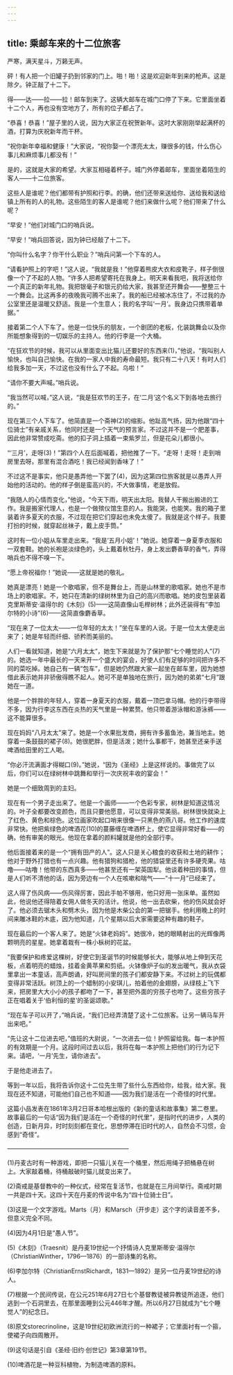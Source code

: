```yaml
---
---
---
```

title: 乘邮车来的十二位旅客
---






严寒，满天星斗，万籁无声。

砰！有人把一个旧罐子扔到邻家的门上。啪！啪！这是欢迎新年到来的枪声。这是除夕。钟正敲了十二下。

得——达——拉——拉！邮车到来了。这辆大邮车在城门口停了下来。它里面坐着十二个人，再也没有空地方了，所有的位子都占了。

“恭喜！恭喜！”屋子里的人说，因为大家正在祝贺新年。这时大家刚刚举起满杯的酒，打算为庆祝新年而干杯。

“祝你新年幸福和健康！”大家说，“祝你娶一个漂亮太太，赚很多的钱，什么伤心事儿和麻烦事儿都没有！”

是的，这就是大家的希望。大家互相碰着杯子。城门外停着邮车，里面坐着陌生的客人——十二位旅客。

这些人是谁呢？他们都带有护照和行李。的确，他们还带来送给你、送给我和送给镇上所有的人的礼物。这些陌生的客人是谁呢？他们来做什么呢？他们带来了什么呢？

“早安！”他们对城门口的哨兵说。

“早安！”哨兵回答说，因为钟已经敲了十二下。

“你叫什么名字？你干什么职业？”哨兵问第一个下车的人。

“请看护照上的字吧！”这人说，“我就是我！”他穿着熊皮大衣和皮靴子，样子倒很像一个了不起的人物。“许多人把希望寄托在我身上。明天来看我吧，我将送给你一个真正的新年礼物。我把银毫子和银元扔给大家，我甚至还开舞会——整整三十一个舞会。比这再多的夜晚我可腾不出来了。我的船已经被冰冻住了，不过我的办公室里还是温暖又舒适。我是一个生意人；我的名字叫‘一月’。我身边只携带着单据。”

接着第二个人下车了。他是一位快乐的朋友，一个剧团的老板，化装跳舞会以及你所能想象得到的一切娱乐的主持人。他的行李是一个大桶。

“在狂欢节的时候，我可以从里面变出比猫儿还要好的东西来(1)，”他说，“我叫别人愉快，也叫自己愉快。在我的一家人中我的寿命最短。我只有二十八天！有时人们给我多加一天，不过这也没有什么了不起。乌啦！”

“请你不要大声喊。”哨兵说。

“我当然可以喊，”这人说，“我是狂欢节的王子，在‘二月’这个名义下到各地去旅行的。”

现在第三个人下车了。他简直是一个斋神(2)的缩影。他趾高气扬，因为他跟“四十位骑士”有亲戚关系，他同时还是一个天气的预言家。不过这并不是一个肥差事，因此他非常赞成吃斋。他的扣子洞上插着一束紫罗兰，但是花朵儿都很小。

“‘三月’，走呀(3)！”第四个人在后面喊着，把他推了一下。“走呀！走呀！走到哨房里去呀。那里有混合酒吃！我已经闻到香味了！”

不过这不是事实，他只是愚弄他一下罢了(4)，因为这第四位旅客就是以愚弄人开始他的活动的。他的样子倒是蛮高兴的，不大做事情，老是放假。

“我随人的心情而变化，”他说，“今天下雨，明天出太阳。我替人干搬出搬进的工作。我是搬家代理人，也是一个做殡仪馆生意的人。我能哭，也能笑。我的箱子里装着许多夏天的衣服，不过现在把它们穿起也未免太傻了。我就是这个样子。我要打扮的时候，就穿起丝袜子，戴上皮手筒。”

这时有一位小姐从车里走出来。“我是‘五月小姐’！”她说。她穿着一身夏季衣服和一双套鞋。她的长袍是淡绿色的，头上戴着秋牡丹，身上发出麝香草的香气，弄得哨兵也不得不嗅一下。

“愿上帝祝福你！”她说——这就是她的敬礼。

她真是漂亮！她是一个歌唱家，但不是舞台上，而是山林里的歌唱家。她也不是市场上的歌唱家。不，她只在清新的绿树林里为自己的高兴而歌唱。她的皮包里装着克里斯蒂安·温得尔的《木刻》(5)——这简直像山毛榉树林；此外还装得有“李加尔特的小诗”(6)——这简直像麝香草。

“现在来了一位太太——一位年轻的太太！”坐在车里的人说。于是一位太太便走出来了；她是年轻而纤细、骄矜而美丽的。

人们一看就知道，她是“六月太太”，她生下来就是为了保护那“七个睡觉的人”(7)的。她选一年中最长的一天来开一个盛大的宴会，好使人们有足够的时间把许多不同的菜吃掉。她自己有一辆“包车”，但是她仍然跟大家一起坐在邮车里，因为她想借此表示她并非骄傲得瞧不起人。她可不是单独地在旅行，因为她的弟弟“七月”跟她在一道。

他是一个胖胖的年轻人，穿着一身夏天的衣服，戴着一顶巴拿马帽。他的行李带得不多，因为行李这东西在炎热的天气里是一种累赘。他只带着游泳帽和游泳裤——这不能算很多。

现在妈妈“八月太太”来了。她是一个水果批发商，拥有许多蓄鱼池，兼当地主。她穿着一条鼓鼓的裙子(8)。她很肥胖，但是活泼；她什么事都干，她甚至还亲手送啤酒给田里的工人喝。

“你必汗流满面才得糊口(9)。”她说，“因为《圣经》上是这样说的。事做完了以后，你们可以在绿树林中跳舞和举行一次庆祝丰收的宴会！”

她是一个细致周到的主妇。

现在有一个男子走出来了。他是一个画师——一个色彩专家，树林是知道这情况的。叶子全都要改变颜色，而且只要他愿意，可以变得非常美丽。树林很快就染上了红色、黄色和棕色。这位画家吹起口哨来很像一只黑色的燕八哥。他工作的速度非常快。他把紫绿色的啤酒花(10)的蔓藤缠在啤酒杯上，使它显得非常好看——的确，他有审美的眼光。他现在拿着的颜料罐就是他的全部行李。

他后面接着来的是一个“拥有田产的人”。这人只是关心粮食的收获和土地的耕作；他对于野外打猎也有一点兴趣。他有猎狗和猎枪，他的猎袋里还有许多硬壳果。咕噜——咕噜！他带的东西真多——他甚至还有一架英国犁。他谈着种田的事情，但是人们听不清他的话，因为旁边有一个人在咳嗽和喘气——“十一月”已经来了。

这人得了伤风病——伤风得厉害，因此手帕不够用，他只好用一张床单。虽然如此，他说他还得陪着女佣人做冬天的活计。他说，他一出去砍柴，他的伤风就会好了。他必须去锯木头和劈木头，因为他是木柴公会的第一把锯手。他利用晚上的时间来雕冰鞋的木底，因为他知道，几个星期以后大家需要这种有趣的鞋子。

现在最后的一个客人来了。她是“火钵老妈妈”。她很冷，她的眼睛射出的光辉像两颗明亮的星星。她拿着栽有一株小枞树的花盆。

“我要保护和疼爱这棵树，好使它到圣诞节的时候能够长大，能够从地上伸到天花板，点着明亮的蜡烛，挂着金黄苹果和剪纸。火钵像炉子似的发出暖气，我从衣袋里拿出一本童话，高声朗诵，好叫房间里的孩子们都安静下来。不过树上的玩偶都变得非常活跃。树顶上的一个蜡制的小安琪儿，拍着他的金翅膀，从绿枝上飞下来，把房里大大小小的孩子都吻了一下，甚至把外面的穷孩子也吻了。这些穷孩子正在唱着关于‘伯利恒的星’的圣诞颂歌。”

“现在车子可以开了，”哨兵说，“我们已经弄清楚了这十二位旅客。让另一辆马车开出来吧。”

“先让这十二位进去吧，”值班的大尉说，“一次进去一位！护照留给我。每一本护照的有效期是一个月。这段时间过去以后，我将在每一本护照上把他们的行为记下来。请吧，‘一月’先生，请你进去”。

于是他走进去了。

等到一年以后，我将告诉你这十二位先生带了些什么东西给你，给我，给大家。我现在还不知道，可能他们自己也不知道——因为我们是活在一个奇怪的时代里。

这篇小品发表在1861年3月2日哥本哈根出版的《新的童话和故事集》第二卷里。故事最后的一句话“因为我们是活在一个奇怪的时代里”，是指时代的进步，人类的创造，日新月异，时时刻刻都在变化，思想停滞在旧时代的人，自然会不习惯，会感到“奇怪”。




————————————————————

(1)丹麦古时有一种游戏，即把一只猫儿关在一个桶里，然后用绳子把桶悬在树上。大家敲着桶，待桶敲破时猫儿就变出来了。

(2)斋戒是基督教中的一种仪式，经常在复活节，也就是在三月间举行。斋戒时期一共是四十天。这四十天在丹麦的传说中名为“四十位骑士日”。

(3)这是一个文字游戏。Marts（月）和Marsch（开步走）这个字的读音差不多，但意义完全不同。

(4)因为4月1日是“愚人节”。

(5)《木刻》（Traesnit）是丹麦19世纪一个抒情诗人克里斯蒂安·温得尔（ChristianWinther，1796—1876）的一部诗集的名称。

(6)李加尔特（ChristianErnstRichardt，1831—1892）是另一位丹麦19世纪的诗人。

(7)根据一个民间传说，在公元251年6月27日七个基督教徒被异教徒所追逐，他们逃到一个石洞里去，在那里面睡到公元446年才醒。所以6月27日就成为“七个睡觉人”的纪念日。

(8)原文storecrinoline，这是19世纪初欧洲流行的一种裙子；它里面衬有一个箍，使裙子向四周散开。

(9)这句话是引自《圣经·旧约·创世记》第3章第19节。

(10)啤酒花是一种豆科植物，为制造啤酒的原料。